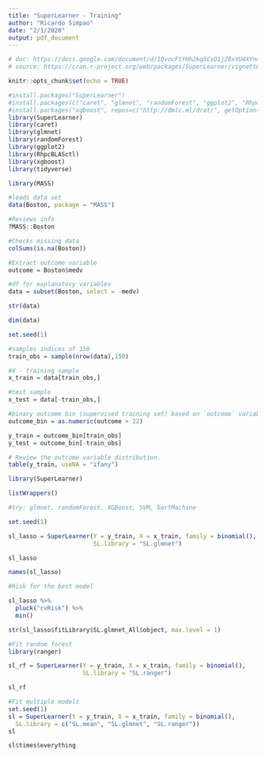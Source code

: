 ---
title: "SuperLearner - Training"
author: "Ricardo Simpao"
date: "2/1/2020"
output: pdf_document
---

```{r Setup, include=FALSE, results = FALSE}
# doc: https://docs.google.com/document/d/1QvocFtYHh2kq5CsO1j20xYU4XYnohAE3puSpYQ1wP64/edit
# source: https://cran.r-project.org/web/packages/SuperLearner/vignettes/Guide-to-SuperLearner.html

knitr::opts_chunk$set(echo = TRUE)

#install.packages("SuperLearner")
#install.packages(c("caret", "glmnet", "randomForest", "ggplot2", "RhpcBLASctl"))
#install.packages("xgboost", repos=c("http://dmlc.ml/drat/", getOption("repos")), type="source")
library(SuperLearner)
library(caret)
library(glmnet)
library(randomForest)
library(ggplot2)
library(RhpcBLASctl)
library(xgboost)
library(tidyverse)
```

```{r Setup Dataset}
library(MASS)

#loads data set
data(Boston, package = "MASS")

#Reviews info
?MASS::Boston 

#Checks missing data
colSums(is.na(Boston))

#Extract outcome variable
outcome = Boston$medv

#df for explanatory variables
data = subset(Boston, select = -medv)

str(data)

dim(data)
```

```{r}
set.seed(1)

#samples indices of 150
train_obs = sample(nrow(data),150)

#X - training sample
x_train = data[train_obs,]

#test sample
x_test = data[-train_obs,]

#binary outcome bin (supervised training set) based on `outcome` variable created
outcome_bin = as.numeric(outcome > 22)

y_train = outcome_bin[train_obs]
y_test = outcome_bin[-train_obs]

# Review the outcome variable distribution.
table(y_train, useNA = "ifany")
```

```{r Review available models}
library(SuperLearner)

listWrappers()

#try: glmnet, randomForest, XGBoost, SVM, bartMachine
```

```{r Fit individual models}
set.seed(1)

sl_lasso = SuperLearner(Y = y_train, X = x_train, family = binomial(),
                        SL.library = "SL.glmnet")

sl_lasso

names(sl_lasso)
```

```{r}
#Risk for the best model

sl_lasso %>% 
  pluck("cvRisk") %>% 
  min()

str(sl_lasso$fitLibrary$SL.glmnet_All$object, max.level = 1)
```
```{r}
#Fit random forest
library(ranger)

sl_rf = SuperLearner(Y = y_train, X = x_train, family = binomial(),
                     SL.library = "SL.ranger")

sl_rf
```

```{r}
#Fit multiple models
set.seed(1)
sl = SuperLearner(Y = y_train, X = x_train, family = binomial(),
  SL.library = c("SL.mean", "SL.glmnet", "SL.ranger"))
sl

sl$times$everything
```
